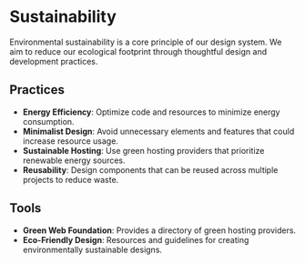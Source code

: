 
<Meta title="Foundations/Sustainability" />

# Sustainability

Environmental sustainability is a core principle of our design system. We aim to reduce our ecological footprint through thoughtful design and development practices.

## Practices

- **Energy Efficiency**: Optimize code and resources to minimize energy consumption.
- **Minimalist Design**: Avoid unnecessary elements and features that could increase resource usage.
- **Sustainable Hosting**: Use green hosting providers that prioritize renewable energy sources.
- **Reusability**: Design components that can be reused across multiple projects to reduce waste.

## Tools

- **Green Web Foundation**: Provides a directory of green hosting providers.
- **Eco-Friendly Design**: Resources and guidelines for creating environmentally sustainable designs.